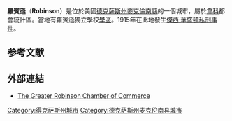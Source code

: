 {{Infobox settlement
|official_name            = Robinson, Texas
|settlement_type          = 市
|nickname                 =
|motto                    = "Rockets Never Quit!"

<!-- Images -->
|image_skyline            = BrookshiresRobinson.JPG
|imagesize                = 200px
|image_caption            = 一家羅賓遜的雜貨店
|image_flag               =
|image_seal               =

<!-- Maps -->
|image_map                = TXMap-doton-Robinson.PNG
|mapsize                  = 250px
|map_caption              = 羅賓遜在德克薩斯州的位置
|image_map1               = McLennan County Robinson.svg
|mapsize1                 = 250px
|map_caption1             =

<!-- Location -->
|subdivision_type         =     國家
|subdivision_name         = [[美國|美國]]
|subdivision_type1        = 州
|subdivision_name1        = [[德克薩斯州|德克薩斯州]]
|subdivision_type2        = [[得克薩斯州行政區劃|縣]]
|subdivision_name2        =[[麥克倫南縣_(得克薩斯州)|麥克倫南縣]]

<!-- Government -->
|government_footnotes     =
|government_type          =
|leader_title             =
|leader_name              =
|leader_title1            =
|leader_name1             =
|established_title        =
|established_date         =

<!-- Area -->
|unit_pref  =  Imperial
|area_footnotes           =
|area_magnitude           =
|area_total_km2           = 81.7
|area_land_km2            = 81.7
|area_water_km2           = 0.0
|area_total_sq_mi         = 31.6
|area_land_sq_mi          = 31.6
|area_water_sq_mi         = 0.0

<!-- Population -->
|population_as_of         = [[2010年美國人口普查|2010年]]
|population_footnotes     =
|population_total         = 
10509 |population_density_km2   =
|population_density_sq_mi =

<!-- General information -->
|timezone                 = [[北美中部時區|Central (CST)]]
|utc_offset               = -6
|timezone_DST             = CDT
|utc_offset_DST           = -5
|elevation_footnotes      =
|elevation_m              = 151
|elevation_ft             = 495
|coordinates_display      = inline,title
|coordinates_type         = region:US_type:city
|latd = 31 |latm = 28 |lats = 14 |latNS = N
|longd = 97 |longm = 7 |longs = 10 |longEW = W

<!-- Area/postal codes & others -->
|postal_code_type         = [[郵編|郵編]]
|postal_code              = 76706
|area_code                = [[電話區號254|254]]
|blank_name               = [[聯邦資料處理標準|聯邦資料處理標準]]
|blank_info               = 48-62588<ref name="GR2">{{cite web|url=http://factfinder2.census.gov|publisher=[[United_States_Census_Bureau|United States Census Bureau]]|accessdate=2008-01-31|title=American FactFinder}}</ref>
|blank1_name              = [[GNIS|GNIS]] feature ID
|blank1_info              = 1366611<ref name="GR3">{{cite web|url=http://geonames.usgs.gov|accessdate=2008-01-31|title=US Board on Geographic Names|publisher=[[United_States_Geological_Survey|United States Geological Survey]]|date=2007-10-25}}</ref>
|website                  =
|footnotes                =
}}
'''羅賓遜'''（'''Robinson'''）是位於美國[[德克薩斯州|德克薩斯州]][[麥克倫南縣_(得克薩斯州)|麥克倫南縣]]的一個城市，屬於[[韋科_(德克薩斯州)|韋科]]都會統計區。當地有羅賓遜獨立學校[[學區|學區]]。1915年在此地發生[[傑西·華盛頓私刑事件|傑西·華盛頓私刑事件]]。

==参考文献==
{{reflist}}

==外部連結==
* [http://www.robinsontexaschamber.org The Greater Robinson Chamber of Commerce]

[[Category:得克萨斯州城市|Category:得克萨斯州城市]]
[[Category:德克萨斯州麦克伦南县城市|Category:德克萨斯州麦克伦南县城市]]